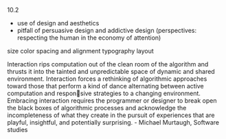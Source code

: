 10.2

- use of design and aesthetics
- pitfall of persuasive design and addictive design (perspectives: respecting the human in the economy of attention)

size
color
spacing and alignment
typography
layout


Interaction rips computation out of the clean room of the algorithm and 
thrusts it into the tainted and unpredictable space of dynamic and shared 
environment.
Interaction forces a rethinking of algorithmic approaches toward those that 
perform a kind of dance alternating between active computation and responsive strategies to a changing environment.
Embracing interaction requires the programmer or designer to break open 
the black boxes of algorithmic processes and acknowledge the incompleteness 
of what they create in the pursuit of experiences that are playful, insightful, 
and potentially surprising. - Michael Murtaugh, Software studies